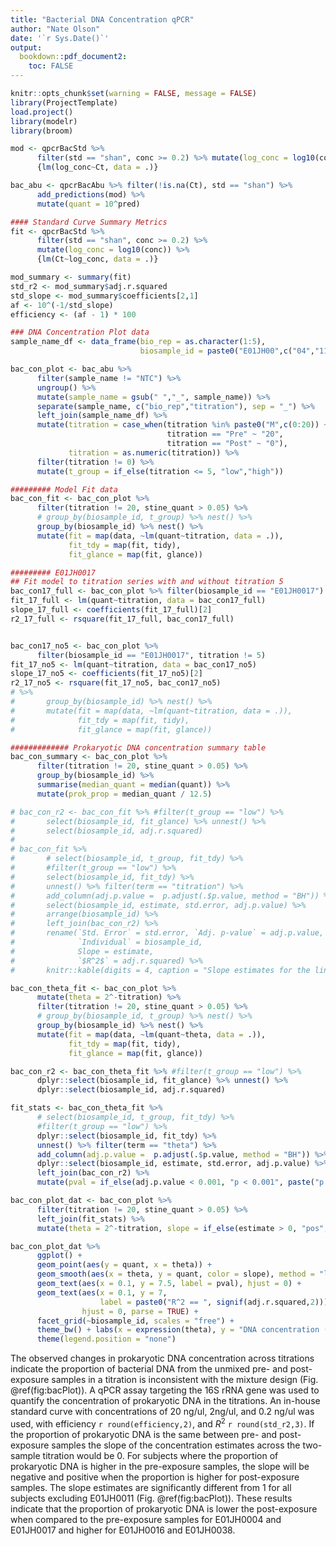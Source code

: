 ```yaml
---
title: "Bacterial DNA Concentration qPCR"
author: "Nate Olson"
date: '`r Sys.Date()`'
output:
  bookdown::pdf_document2:
    toc: FALSE
---
```


```r
knitr::opts_chunk$set(warning = FALSE, message = FALSE)
library(ProjectTemplate)
load.project()
library(modelr)
library(broom)
```

```r
mod <- qpcrBacStd %>%
      filter(std == "shan", conc >= 0.2) %>% mutate(log_conc = log10(conc)) %>%
      {lm(log_conc~Ct, data = .)}

bac_abu <- qpcrBacAbu %>% filter(!is.na(Ct), std == "shan") %>%
      add_predictions(mod) %>%
      mutate(quant = 10^pred)

#### Standard Curve Summary Metrics
fit <- qpcrBacStd %>%
      filter(std == "shan", conc >= 0.2) %>%
      mutate(log_conc = log10(conc)) %>%
      {lm(Ct~log_conc, data = .)}

mod_summary <- summary(fit)
std_r2 <- mod_summary$adj.r.squared
std_slope <- mod_summary$coefficients[2,1]
af <- 10^(-1/std_slope)
efficiency <- (af - 1) * 100

### DNA Concentration Plot data
sample_name_df <- data_frame(bio_rep = as.character(1:5),
                             biosample_id = paste0("E01JH00",c("04","11","16","17","38")))

bac_con_plot <- bac_abu %>%
      filter(sample_name != "NTC") %>%
      ungroup() %>%
      mutate(sample_name = gsub(" ","_", sample_name)) %>%
      separate(sample_name, c("bio_rep","titration"), sep = "_") %>%
      left_join(sample_name_df) %>%
      mutate(titration = case_when(titration %in% paste0("M",c(0:20)) ~ str_replace(titration, "M",""),
                                   titration == "Pre" ~ "20",
                                   titration == "Post" ~ "0"),
             titration = as.numeric(titration)) %>%
      filter(titration != 0) %>%
      mutate(t_group = if_else(titration <= 5, "low","high"))

######### Model Fit data
bac_con_fit <- bac_con_plot %>%
      filter(titration != 20, stine_quant > 0.05) %>%
      # group_by(biosample_id, t_group) %>% nest() %>%
      group_by(biosample_id) %>% nest() %>%
      mutate(fit = map(data, ~lm(quant~titration, data = .)),
             fit_tdy = map(fit, tidy),
             fit_glance = map(fit, glance))

######### E01JH0017
## Fit model to titration series with and without titration 5
bac_con17_full <- bac_con_plot %>% filter(biosample_id == "E01JH0017")
fit_17_full <- lm(quant~titration, data = bac_con17_full)
slope_17_full <- coefficients(fit_17_full)[2]
r2_17_full <- rsquare(fit_17_full, bac_con17_full)


bac_con17_no5 <- bac_con_plot %>%
      filter(biosample_id == "E01JH0017", titration != 5)
fit_17_no5 <- lm(quant~titration, data = bac_con17_no5)
slope_17_no5 <- coefficients(fit_17_no5)[2]
r2_17_no5 <- rsquare(fit_17_no5, bac_con17_no5)
# %>%
#       group_by(biosample_id) %>% nest() %>%
#       mutate(fit = map(data, ~lm(quant~titration, data = .)),
#              fit_tdy = map(fit, tidy),
#              fit_glance = map(fit, glance))

############# Prokaryotic DNA concentration summary table
bac_con_summary <- bac_con_plot %>%
      filter(titration != 20, stine_quant > 0.05) %>%
      group_by(biosample_id) %>%
      summarise(median_quant = median(quant)) %>%
      mutate(prok_prop = median_quant / 12.5)
```


```r
# bac_con_r2 <- bac_con_fit %>% #filter(t_group == "low") %>%
#       select(biosample_id, fit_glance) %>% unnest() %>%
#       select(biosample_id, adj.r.squared)
#
# bac_con_fit %>%
#       # select(biosample_id, t_group, fit_tdy) %>%
#       #filter(t_group == "low") %>%
#       select(biosample_id, fit_tdy) %>%
#       unnest() %>% filter(term == "titration") %>%
#       add_column(adj.p.value =  p.adjust(.$p.value, method = "BH")) %>%
#       select(biosample_id, estimate, std.error, adj.p.value) %>%
#       arrange(biosample_id) %>%
#       left_join(bac_con_r2) %>%
#       rename(`Std. Error` = std.error, `Adj. p-value` = adj.p.value,
#              `Individual` = biosample_id,
#              Slope = estimate,
#              `$R^2$` = adj.r.squared) %>%
#       knitr::kable(digits = 4, caption = "Slope estimates for the linear model of prokaryotic DNA concentration and titration factor. Separate linear models were fit for each titrations 1-4 for each  individual. Multiple test correction was performed using the Benjamini-Hochberg method. p-value indicates significant difference from the expected slopes of 0.",  booktabs = TRUE, escape = FALSE)
```

```r
bac_con_theta_fit <- bac_con_plot %>%
      mutate(theta = 2^-titration) %>%
      filter(titration != 20, stine_quant > 0.05) %>%
      # group_by(biosample_id, t_group) %>% nest() %>%
      group_by(biosample_id) %>% nest() %>%
      mutate(fit = map(data, ~lm(quant~theta, data = .)),
             fit_tdy = map(fit, tidy),
             fit_glance = map(fit, glance))

bac_con_r2 <- bac_con_theta_fit %>% #filter(t_group == "low") %>%
      dplyr::select(biosample_id, fit_glance) %>% unnest() %>%
      dplyr::select(biosample_id, adj.r.squared)

fit_stats <- bac_con_theta_fit %>%
      # select(biosample_id, t_group, fit_tdy) %>%
      #filter(t_group == "low") %>%
      dplyr::select(biosample_id, fit_tdy) %>%
      unnest() %>% filter(term == "theta") %>%
      add_column(adj.p.value =  p.adjust(.$p.value, method = "BH")) %>%
      dplyr::select(biosample_id, estimate, std.error, adj.p.value) %>%
      left_join(bac_con_r2) %>%
      mutate(pval = if_else(adj.p.value < 0.001, "p < 0.001", paste("p =", round(adj.p.value,3))))

bac_con_plot_dat <- bac_con_plot %>%
      filter(titration != 20, stine_quant > 0.05) %>%
      left_join(fit_stats) %>%
      mutate(theta = 2^-titration, slope = if_else(estimate > 0, "pos","neg"))

bac_con_plot_dat %>%
      ggplot() +
      geom_point(aes(y = quant, x = theta)) +
      geom_smooth(aes(x = theta, y = quant, color = slope), method = "lm") +
      geom_text(aes(x = 0.1, y = 7.5, label = pval), hjust = 0) +
      geom_text(aes(x = 0.1, y = 7,
                    label = paste0("R^2 == ", signif(adj.r.squared,2))),
                hjust = 0, parse = TRUE) +
      facet_grid(~biosample_id, scales = "free") +
      theme_bw() + labs(x = expression(theta), y = "DNA concentration (ng/ul)") +
      theme(legend.position = "none")
```


The observed changes in prokaryotic DNA concentration across titrations indicate the proportion of bacterial DNA from the unmixed pre- and post-exposure samples in a titration is inconsistent with the mixture design (Fig. \@ref(fig:bacPlot)).
A qPCR assay targeting the 16S rRNA gene was used to quantify the concentration of prokaryotic DNA in the titrations.
An in-house standard curve with concentrations of 20 ng/ul, 2ng/ul, and 0.2 ng/ul was used, with efficiency `r round(efficiency,2)`, and $R^2$ `r round(std_r2,3)`.
If the proportion of prokaryotic DNA is the same between pre- and post-exposure samples the slope of the concentration estimates across the two-sample titration would be 0.
For subjects where the proportion of prokaryotic DNA is higher in the pre-exposure samples, the slope will be negative and positive when the proportion is higher for post-exposure samples.
The slope estimates are significantly different from 1 for all subjects excluding E01JH0011 (Fig. \@ref(fig:bacPlot)).
These results indicate that the proportion of prokaryotic DNA is lower the post-exposure when compared to the pre-exposure samples for E01JH0004 and E01JH0017 and higher for E01JH0016 and E01JH0038.
<!-- Include statements about unmixed sample qPCR- maybe in discussion? -->
<!-- Unable to measure prokaryotic DNA using qPCR -->

<!-- Not sure relevance of the following sentences -->
<!-- Across all titrations median prokaryotic DNA concentration varied by individual, with E01JH0011 having the highest concentration, `r round(max(bac_con_summary$median_quant),2)` $ng/\mu l$, and E01JH0038 having the lowest concentration, `r round(min(bac_con_summary$median_quant),2)` $ng/\mu l$.  -->
<!-- As the DNA concentration for the unmixed samples was normalized to 12.5 $ng/\mu l$ prior to generating the titration series, the proportion of DNA in the samples targeted by 16S sequencing method ranged from `r round(min(bac_con_summary$prok_prop),2)` to `r round(max(bac_con_summary$prok_prop),2)`. -->
